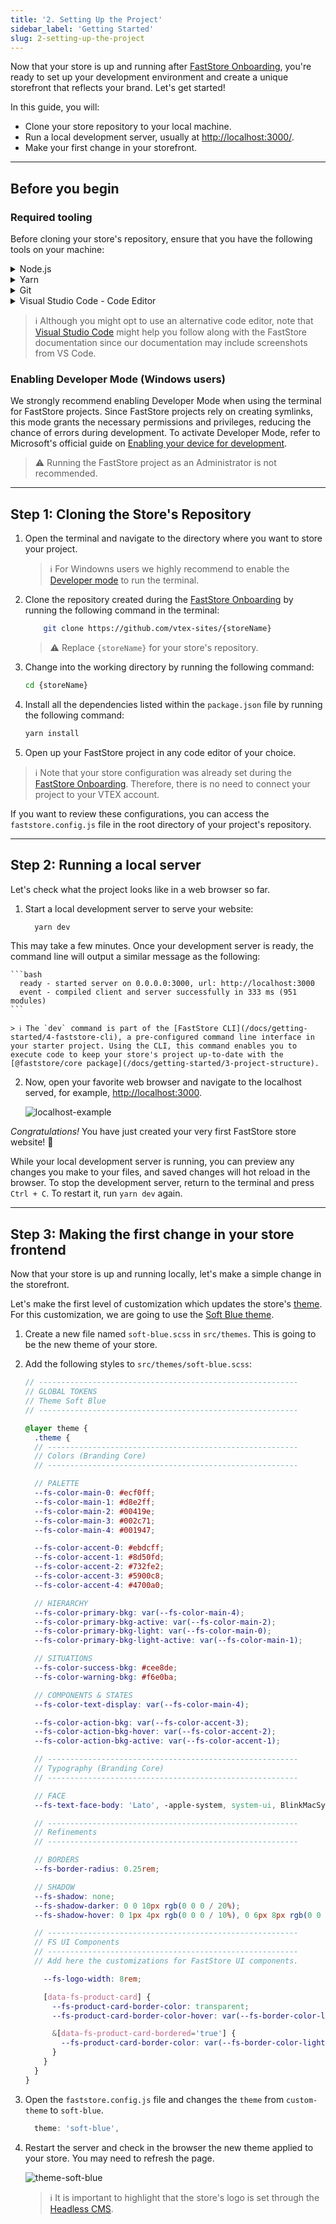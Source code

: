 ```yaml
---
title: '2. Setting Up the Project'
sidebar_label: 'Getting Started'
slug: 2-setting-up-the-project
---
```


Now that your store is up and running after [FastStore Onboarding](/docs/guides/faststore/getting-started-1-faststore-onboarding-overview), you're ready to set up your development environment and create a unique storefront that reflects your brand. Let's get started!

In this guide, you will:

- Clone your store repository to your local machine.
- Run a local development server, usually at [http://localhost:3000/](http://localhost:3000/).
- Make your first change in your storefront.

---

## Before you begin

<Steps>

### Required tooling

Before cloning your store's repository, ensure that you have the following tools on your machine:

<details>
  <summary>Node.js</summary>

To run your FastStore project, you must have the latest Node.js version or a version higher than `15.0.0`.</p>
- [Install Node.js on macOS using Homebrew](https://nodejs.org/tr/download/package-manager#macos)
- [Install Node.js on Windows](https://nodejs.org/tr/download/package-manager#windows-1)
- [Install Node.js on Linux](https://nodejs.org/tr/download/package-manager#debian-and-ubuntu-based-linux-distributions)

</details>

<details>
  <summary>Yarn</summary>

We will use the [yarn](https://yarnpkg.com/) command-line interface to add functionalities to the store and also run tasks, such as starting a development server.

<details>
<summary>Install Yarn on macOS by running the following:</summary>

```bash
brew install yarn
```

</details>

<details>
<summary>Install Yarn on Windows by running the following:</summary>

```bash
npm install -g yarn
```
</details>
</details>

<details>
  <summary>Git</summary>

When developing your store's website, you will use [Git](https://git-scm.com/) to push your code to the cloud. You will also use Git to download and install the required files for your project.

- [Install Git on macOS using Homebrew](https://git-scm.com/download/mac)
- [Install Git on Windows](https://git-scm.com/download/win)
- [Install Git on Linux](https://git-scm.com/download/linux)

</details>

<details>
  <summary>Visual Studio Code - Code Editor</summary>

When developing your store's website, you will need a code editor to write the code for your project, such as [Visual Studio Code](https://code.visualstudio.com/) (a.k.a., VS Code). Visit the [VS Code](https://code.visualstudio.com/) website, download and install the version appropriate to your operating system.

</details>

> ℹ️ Although you might opt to use an alternative code editor, note that [Visual Studio Code](https://code.visualstudio.com/) might help you follow along with the FastStore documentation since our documentation may include screenshots from VS Code.

### Enabling Developer Mode (Windows users)

We strongly recommend enabling Developer Mode when using the terminal for FastStore projects.
Since FastStore projects rely on creating symlinks, this mode grants the necessary permissions and privileges, reducing the chance of errors during development.
To activate Developer Mode, refer to Microsoft's official guide on [Enabling your device for development](https://learn.microsoft.com/en-us/windows/apps/get-started/enable-your-device-for-development#accessing-settings-for-developers).

> ⚠️ Running the FastStore project as an Administrator is not recommended.

</Steps>

---

## Step 1: Cloning the Store's Repository

1. Open the terminal and navigate to the directory where you want to store your project.

    > ℹ️ For Windowns users we highly recommend to enable the [Developer mode](/docs/getting-started/2-setting-up-the-project#developer-mode-for-windows-users) to run the terminal.

2. Clone the repository created during the [FastStore Onboarding](/docs/guides/faststore/getting-started-1-faststore-onboarding-onboarding#repository-and-live-store-created) by running the following command in the terminal:

    ```bash
        git clone https://github.com/vtex-sites/{storeName}
    ```

    > ⚠️ Replace `{storeName}` for your store's repository.

3. Change into the working directory by running the following command:

    ```bash
    cd {storeName}
    ```

4. Install all the dependencies listed within the `package.json` file by running the following command:

    ```bash
    yarn install
    ```

5. Open up your FastStore project in any code editor of your choice.

> ℹ️ Note that your store configuration was already set during the [FastStore Onboarding](/docs/guides/faststore/getting-started-1-faststore-onboarding-onboarding#repository-and-live-store-created). Therefore, there is no need to connect your project to your VTEX account.
  
If you want to review these configurations, you can access the `faststore.config.js` file in the root directory of your project's repository.

---

## Step 2: Running a local server

Let's check what the project looks like in a web browser so far.

1. Start a local development server to serve your website:

    ```bash
      yarn dev
    ```

This may take a few minutes. Once your development server is ready, the command line will output a similar message as the following:

    ```bash
      ready - started server on 0.0.0.0:3000, url: http://localhost:3000
      event - compiled client and server successfully in 333 ms (951 modules)
    ```

    > ℹ️ The `dev` command is part of the [FastStore CLI](/docs/getting-started/4-faststore-cli), a pre-configured command line interface in your starter project. Using the CLI, this command enables you to execute code to keep your store's project up-to-date with the [@faststore/core package](/docs/getting-started/3-project-structure).

2. Now, open your favorite web browser and navigate to the localhost served, for example, [http://localhost:3000](http://localhost:3000).

    ![localhost-example](https://vtexhelp.vtexassets.com/assets/docs/src/starter-gif___42003e72ece61064991a34c3f14e398f.gif)

*Congratulations!* You have just created your very first FastStore store website! 🎉

While your local development server is running, you can preview any changes you make to your files, and saved changes will hot reload in the browser. To stop the development server, return to the terminal and press `Ctrl + C`. To restart it, run `yarn dev` again.

---

## Step 3: Making the first change in your store frontend

Now that your store is up and running locally, let's make a simple change in the storefront.

Let's make the first level of customization which updates the store's [theme](/docs/guides/faststore/themes-overview). For this customization, we are going to use the [Soft Blue theme](/docs/guides/faststore/themes-soft-blue).

1. Create a new file named `soft-blue.scss` in `src/themes`. This is going to be the new theme of your store.

2. Add the following styles to `src/themes/soft-blue.scss`:

    ```scss src/themes/soft-blue.scss
    // ----------------------------------------------------------
    // GLOBAL TOKENS
    // Theme Soft Blue
    // ----------------------------------------------------------

    @layer theme {
      .theme {
      // --------------------------------------------------------
      // Colors (Branding Core)
      // --------------------------------------------------------

      // PALETTE
      --fs-color-main-0: #ecf0ff;
      --fs-color-main-1: #d8e2ff;
      --fs-color-main-2: #00419e;
      --fs-color-main-3: #002c71;
      --fs-color-main-4: #001947;

      --fs-color-accent-0: #ebdcff;
      --fs-color-accent-1: #8d50fd;
      --fs-color-accent-2: #732fe2;
      --fs-color-accent-3: #5900c8;
      --fs-color-accent-4: #4700a0;

      // HIERARCHY
      --fs-color-primary-bkg: var(--fs-color-main-4);
      --fs-color-primary-bkg-active: var(--fs-color-main-2);
      --fs-color-primary-bkg-light: var(--fs-color-main-0);
      --fs-color-primary-bkg-light-active: var(--fs-color-main-1);

      // SITUATIONS
      --fs-color-success-bkg: #cee8de;
      --fs-color-warning-bkg: #f6e0ba;

      // COMPONENTS & STATES
      --fs-color-text-display: var(--fs-color-main-4);

      --fs-color-action-bkg: var(--fs-color-accent-3);
      --fs-color-action-bkg-hover: var(--fs-color-accent-2);
      --fs-color-action-bkg-active: var(--fs-color-accent-1);

      // --------------------------------------------------------
      // Typography (Branding Core)
      // --------------------------------------------------------

      // FACE
      --fs-text-face-body: 'Lato', -apple-system, system-ui, BlinkMacSystemFont, sans-serif;

      // --------------------------------------------------------
      // Refinements
      // --------------------------------------------------------

      // BORDERS
      --fs-border-radius: 0.25rem;

      // SHADOW
      --fs-shadow: none;
      --fs-shadow-darker: 0 0 10px rgb(0 0 0 / 20%);
      --fs-shadow-hover: 0 1px 4px rgb(0 0 0 / 10%), 0 6px 8px rgb(0 0 0 / 10%);

      // --------------------------------------------------------
      // FS UI Components
      // --------------------------------------------------------
      // Add here the customizations for FastStore UI components.

        --fs-logo-width: 8rem;

        [data-fs-product-card] {
          --fs-product-card-border-color: transparent;
          --fs-product-card-border-color-hover: var(--fs-border-color-light);

          &[data-fs-product-card-bordered='true'] {
            --fs-product-card-border-color: var(--fs-border-color-light);
          }
        }
      }
    }
    ```

3. Open the `faststore.config.js` file and changes the `theme` from `custom-theme` to `soft-blue`.

    ```js faststore.config.js"
      theme: 'soft-blue',
    ```

4. Restart the server and check in the browser the new theme applied to your store. You may need to refresh the page.

    ![theme-soft-blue](https://vtexhelp.vtexassets.com/assets/docs/src/soft-blue___9eb9e3e506de6396df954598739be8f8.png)

    > ℹ️ It is important to highlight that the store's logo is set through the [Headless CMS](/docs/headless-cms-overview).
